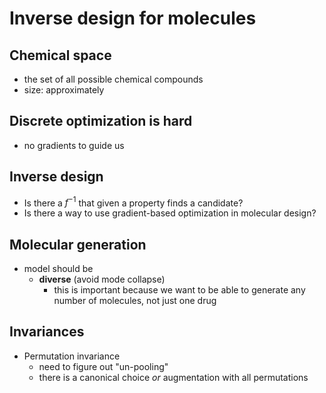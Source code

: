 # Inverse design for molecules

## Chemical space
- the set of all possible chemical compounds
- size: approximately

## Discrete optimization is hard
- no gradients to guide us

## Inverse design
- Is there a $f^{-1}$ that given a property finds a candidate?
- Is there a way to use gradient-based optimization in molecular design?

## Molecular generation
- model should be
  - **diverse** (avoid mode collapse)
    - this is important because we want to be able to generate any number of molecules, not just one drug

## Invariances
- Permutation invariance
  - need to figure out "un-pooling"
  - there is a canonical choice _or_ augmentation with all permutations